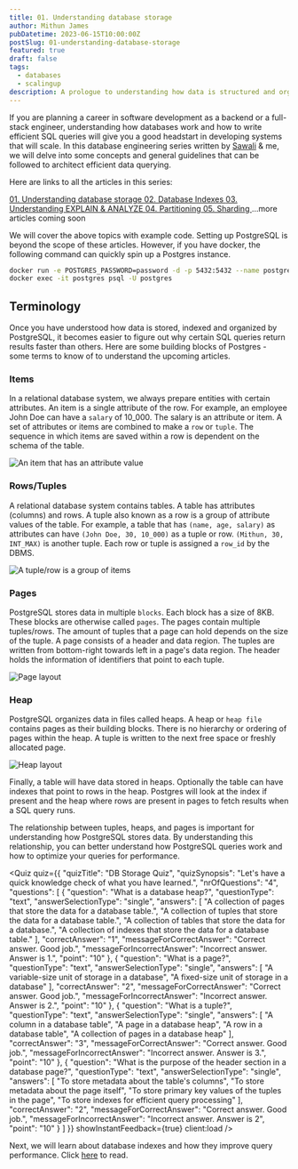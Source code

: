 ```yaml
---
title: 01. Understanding database storage
author: Mithun James
pubDatetime: 2023-06-15T10:00:00Z
postSlug: 01-understanding-database-storage
featured: true
draft: false
tags:
  - databases
  - scalingup
description: A prologue to understanding how data is structured and organized in the databases before we delve into advanced topics. Database optimizes the storage of data in various files and data structures to ensure that queries run most effectively. In this article, we will see how PostgreSQL stores data. The concept is very similar to other RDBMS like MySQL.
---
```


If you are planning a career in software development as a backend or a full-stack engineer, understanding how databases work and how to write efficient SQL queries will give you a good headstart in developing systems that will scale. In this database engineering series written by <a href="https://www.linkedin.com/in/sawali-kale/" target="_blank">Sawali</a> & me, we will delve into some concepts and general guidelines that can be followed to architect efficient data querying.

Here are links to all the articles in this series:

<a href="#">
  01. Understanding database storage
</a>
<a href="https://theoutlier.dev/blog/02-database-indexes" target="_blank">
  02. Database Indexes
</a>
<a href="/posts/03-understanding-query-planning">
  03. Understanding EXPLAIN & ANALYZE
</a>
<a href="https://theoutlier.dev/blog/04-database-partitions" target="_blank">
  04. Partitioning
</a>
<a href="/posts/05-database-sharding">
  05. Sharding
</a>
...more articles coming soon

We will cover the above topics with example code.
Setting up PostgreSQL is beyond the scope of these articles.
However, if you have docker, the following command can quickly spin up a Postgres instance.

```bash
docker run -e POSTGRES_PASSWORD=password -d -p 5432:5432 --name postgres postgres
docker exec -it postgres psql -U postgres
```

## Terminology

Once you have understood how data is stored, indexed and organized by PostgreSQL, it becomes easier to figure out why certain SQL queries return results faster than others.
Here are some building blocks of Postgres - some terms to know of to understand the upcoming articles.

### Items

In a relational database system, we always prepare entities with certain attributes.
An item is a single attribute of the row. For example, an employee John Doe can have a `salary` of 10_000.
The salary is an attribute or item. A set of attributes or items are combined to make a `row` or `tuple`.
The sequence in which items are saved within a row is dependent on the schema of the table.

![An item that has an attribute value](/assets/db/item.png "An item that has an attribute value")

### Rows/Tuples

A relational database system contains tables. A table has attributes (columns) and rows. A tuple also known as a row is a group of attribute values of the table.
For example, a table that has `(name, age, salary)` as attributes can have `(John Doe, 30, 10_000)` as a tuple or row.
`(Mithun, 30, INT_MAX)` is another tuple.
Each row or tuple is assigned a `row_id` by the DBMS.

![A tuple/row is a group of items](/assets/db/tuple.png "A tuple/row is a group of items")

### Pages

PostgreSQL stores data in multiple `blocks`. Each block has a size of 8KB.
These blocks are otherwise called `pages`. The pages contain multiple tuples/rows.
The amount of tuples that a page can hold depends on the size of the tuple.
A page consists of a header and data region.
The tuples are written from bottom-right towards left in a page's data region.
The header holds the information of identifiers that point to each tuple.

![Page layout](/assets/db/page.png "Page layout")

### Heap

PostgreSQL organizes data in files called heaps.
A heap or `heap file` contains pages as their building blocks.
There is no hierarchy or ordering of pages within the heap. A tuple is written to the next free space or freshly allocated page.

![Heap layout](/assets/db/heap.png "Heap layout")

Finally, a table will have data stored in heaps. Optionally the table can have indexes that point to rows in the heap.
Postgres will look at the index if present and the heap where rows are present in pages to fetch results when a SQL query runs.

The relationship between tuples, heaps, and pages is important for understanding how PostgreSQL stores data.
By understanding this relationship, you can better understand how PostgreSQL queries work and how to optimize your queries for performance.

<Quiz
  quiz={{
  "quizTitle": "DB Storage Quiz",
  "quizSynopsis": "Let's have a quick knowledge check of what you have learned.",
  "nrOfQuestions": "4",
  "questions": [
    {
      "question": "What is a database heap?",
      "questionType": "text",
      "answerSelectionType": "single",
      "answers": [
        "A collection of pages that store the data for a database table.",
        "A collection of tuples that store the data for a database table.",
        "A collection of tables that store the data for a database.",
        "A collection of indexes that store the data for a database table."
      ],
      "correctAnswer": "1",
      "messageForCorrectAnswer": "Correct answer. Good job.",
      "messageForIncorrectAnswer": "Incorrect answer. Answer is 1.",
      "point": "10"
    },
    {
      "question": "What is a page?",
      "questionType": "text",
      "answerSelectionType": "single",
      "answers": [
        "A variable-size unit of storage in a database",
        "A fixed-size unit of storage in a database"
      ],
      "correctAnswer": "2",
      "messageForCorrectAnswer": "Correct answer. Good job.",
      "messageForIncorrectAnswer": "Incorrect answer. Answer is 2.",
      "point": "10"
    },
    {
      "question": "What is a tuple?",
      "questionType": "text",
      "answerSelectionType": "single",
      "answers": [
        "A column in a database table",
        "A page in a database heap",
        "A row in a database table",
        "A collection of pages in a database heap"
      ],
      "correctAnswer": "3",
      "messageForCorrectAnswer": "Correct answer. Good job.",
      "messageForIncorrectAnswer": "Incorrect answer. Answer is 3.",
      "point": "10"
    },
    {
      "question": "What is the purpose of the header section in a database page?",
      "questionType": "text",
      "answerSelectionType": "single",
      "answers": [
        "To store metadata about the table's columns",
        "To store metadata about the page itself",
        "To store primary key values of the tuples in the page",
        "To store indexes for efficient query processing"
      ],
      "correctAnswer": "2",
      "messageForCorrectAnswer": "Correct answer. Good job.",
      "messageForIncorrectAnswer": "Incorrect answer. Answer is 2",
      "point": "10"
    }
  ]
}} showInstantFeedback={true} client:load />

Next, we will learn about database indexes and how they improve query performance.
Click <a href="https://theoutlier.dev/blog/02-database-indexes" target="_blank">here</a> to read.

